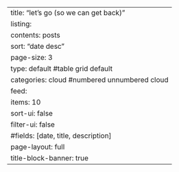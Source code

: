 ---
title: "let's go (so we can get back)"
listing:
  contents: posts
  sort: "date desc"
  page-size: 3
  type: default #table grid default
  categories: cloud #numbered unnumbered cloud
  feed:
    items: 10
  sort-ui: false
  filter-ui: false
  #fields: [date, title, description]
page-layout: full
title-block-banner: true
---